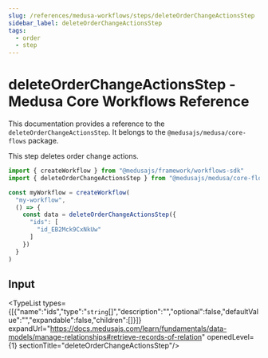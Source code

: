 ```yaml
---
slug: /references/medusa-workflows/steps/deleteOrderChangeActionsStep
sidebar_label: deleteOrderChangeActionsStep
tags:
  - order
  - step
---
```



# deleteOrderChangeActionsStep - Medusa Core Workflows Reference

This documentation provides a reference to the `deleteOrderChangeActionsStep`. It belongs to the `@medusajs/medusa/core-flows` package.

This step deletes order change actions.

```ts title="src/workflows/my-workflow.ts"
import { createWorkflow } from "@medusajs/framework/workflows-sdk"
import { deleteOrderChangeActionsStep } from "@medusajs/medusa/core-flows"

const myWorkflow = createWorkflow(
  "my-workflow",
  () => {
    const data = deleteOrderChangeActionsStep({
      "ids": [
        "id_EB2Mck9CxNkUw"
      ]
    })
  }
)
```
  

## Input

<TypeList types={[{"name":"ids","type":"`string`[]","description":"","optional":false,"defaultValue":"","expandable":false,"children":[]}]} expandUrl="https://docs.medusajs.com/learn/fundamentals/data-models/manage-relationships#retrieve-records-of-relation" openedLevel={1} sectionTitle="deleteOrderChangeActionsStep"/>
